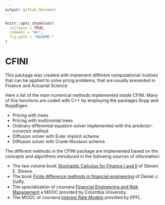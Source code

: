 ```yaml
---
output: github_document
---
```


<!-- README.md is generated from README.Rmd. Please edit that file -->

```r
knitr::opts_chunk$set(
  collapse = TRUE,
  comment = "#>",
  fig.path = "README-"
)
```
CFINI
=====

This package was created with implement different computational routines that can be applied to 
solve pricig problems, that are usually presented in Finance and Actuarial Science.

Here a list of the main numerical methods implemented inside CFINI. Many of this functions are 
coded with C++ by employing the packages Rcpp and RcppEigen.

- Pricing with trees
- Pricing with multinomial trees
- Ordinary differential equation solver implemented with the predictor-corrector method
- Diffusion solver with Euler implicit scheme
- Diffusion solver with Crank-Nicolson scheme

The different methods in the CFINI package are implemented based on the concepts and algorithms
introduced in the following sources of information:

- The two volume book [Stochastic Calculus for Finance I and II](https://doi.org/10.1007/978-0-387-22527-2) 
of Steven E. Shreve.
- The book [Finite difference methods in financial engineering](
https://www.wiley.com/en-us/Finite+Difference+Methods+in+Financial+Engineering:+A+Partial+Differential+Equati
on+Approach-p-9781118856482) of Daniel J. Duffy.
- The specialization of coursera [Financial Engineering and Risk Management](https://www.coursera.org/specializations/financialengineering) a MOOC provided by 
Columbia University.
- The MOOC of coursera [Interest Rate Models](https://www.coursera.org/learn/interest-rate-models) 
provided by EPFL.
